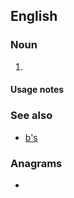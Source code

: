 {{also|.bs|b's|B's|bs|Bs|BS|B.S.|B. S.|␈|฿s|฿'s}}
==English==

===Noun===
{{head|en|noun form|head=[[B]][[’s]]}}

# {{plural of|en|B}}

====Usage notes====
{{U:en:plurals of letters}}

===See also===
* [[b's]]

===Anagrams===
* {{anagrams|en|a=bs|SB|s/b|sb}}